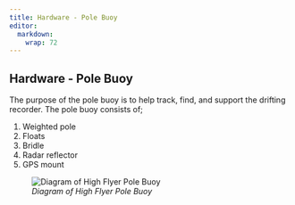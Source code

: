 ```yaml
---
title: Hardware - Pole Buoy
editor: 
  markdown: 
    wrap: 72
---
```


## Hardware - Pole Buoy

The purpose of the pole buoy is to help track, find, and support the
drifting recorder. The pole buoy consists of;

1.  Weighted pole
2.  Floats
3.  Bridle
4.  Radar reflector
5.  GPS mount

![*Diagram of High Flyer Pole
Buoy*](images/Screenshot%202022-10-26%20092651.png){fig-align="left"}
